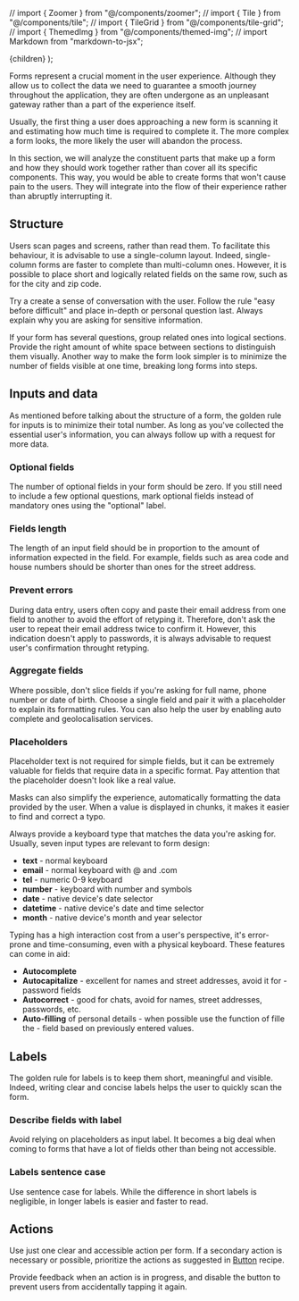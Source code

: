 // import { Zoomer } from "@/components/zoomer";
// import { Tile } from "@/components/tile";
// import { TileGrid } from "@/components/tile-grid";
// import { ThemedImg } from "@/components/themed-img";
// import Markdown from "markdown-to-jsx";

  <MdxLayout title="Forms" description="Let the user talk with you">
    {children}
  </MdxLayout>
);

Forms represent a crucial moment in the user experience. Although they allow us to collect the data we need to guarantee a smooth journey throughout the application, they are often undergone as an unpleasant gateway rather than a part of the experience itself.

Usually, the first thing a user does approaching a new form is scanning it and estimating how much time is required to complete it. The more complex a form looks, the more likely the user will abandon the process.

In this section, we will analyze the constituent parts that make up a form and how they should work together rather than cover all its specific components. This way, you would be able to create forms that won't cause pain to the users. They will integrate into the flow of their experience rather than abruptly interrupting it.

## Structure

Users scan pages and screens, rather than read them. To facilitate this behaviour, it is advisable to use a single-column layout. Indeed, single-column forms are faster to complete than multi-column ones. However, it is possible to place short and logically related fields on the same row, such as for the city and zip code.

<Stack direction="row" columnGap={24}>
  <HintCard isBad image="/design/recipes/forms/structure-dont.png" />
  <HintCard image="/design/recipes/forms/structure-do.png" />
</Stack>

Try a create a sense of conversation with the user. Follow the rule "easy before difficult" and place in-depth or personal question last. Always explain why you are asking for sensitive information.

<Stack direction="row" columnGap={24}>
  <HintCard isBad image="/design/recipes/forms/order-dont.png" />
  <HintCard image="/design/recipes/forms/order-do.png" />
</Stack>

If your form has several questions, group related ones into logical sections. Provide the right amount of white space between sections to distinguish them visually. Another way to make the form look simpler is to minimize the number of fields visible at one time, breaking long forms into steps.

## Inputs and data

As mentioned before talking about the structure of a form, the golden rule for inputs is to minimize their total number. As long as you've collected the essential user's information, you can always follow up with a request for more data.

### Optional fields

The number of optional fields in your form should be zero. If you still need to include a few optional questions, mark optional fields instead of mandatory ones using the "optional" label.

<Stack direction="row" columnGap={24}>
  <HintCard isBad image="/design/recipes/forms/optional-dont.png" />
  <HintCard image="/design/recipes/forms/optional-do.png" />
</Stack>

### Fields length

The length of an input field should be in proportion to the amount of information expected in the field. For example, fields such as area code and house numbers should be shorter than ones for the street address.

<Stack direction="row" columnGap={24}>
  <HintCard isBad image="/design/recipes/forms/length-dont.png" />
  <HintCard image="/design/recipes/forms/length-do.png" />
</Stack>

### Prevent errors

During data entry, users often copy and paste their email address from one field to another to avoid the effort of retyping it. Therefore, don't ask the user to repeat their email address twice to confirm it. However, this indication doesn't apply to passwords, it is always advisable to request user's confirmation throught retyping.

<Stack direction="row" columnGap={24}>
  <HintCard isBad image="/design/recipes/forms/retype-dont.png" />
  <HintCard image="/design/recipes/forms/retype-do.png" />
</Stack>

### Aggregate fields

Where possible, don't slice fields if you're asking for full name, phone number or date of birth. Choose a single field and pair it with a placeholder to explain its formatting rules. You can also help the user by enabling auto complete and geolocalisation services.

<Stack direction="row" columnGap={24}>
  <HintCard isBad image="/design/recipes/forms/aggregate-dont.png" />
  <HintCard image="/design/recipes/forms/aggregate-do.png" />
</Stack>

### Placeholders

Placeholder text is not required for simple fields, but it can be extremely valuable for fields that require data in a specific format. Pay attention that the placeholder doesn't look like a real value.

<Stack direction="row" columnGap={24}>
  <HintCard isBad image="/design/recipes/forms/placeholder-dont.png" />
  <HintCard image="/design/recipes/forms/placeholder-do.png" />
</Stack>

Masks can also simplify the experience, automatically formatting the data provided by the user. When a value is displayed in chunks, it makes it easier to find and correct a typo.

Always provide a keyboard type that matches the data you're asking for. Usually, seven input types are relevant to form design:

- **text** - normal keyboard
- **email** - normal keyboard with @ and .com
- **tel** - numeric 0-9 keyboard
- **number** - keyboard with number and symbols
- **date** - native device's date selector
- **datetime** - native device's date and time selector
- **month** - native device's month and year selector

Typing has a high interaction cost from a user's perspective, it's error-prone and time-consuming, even with a physical keyboard. These features can come in aid:

- **Autocomplete**
- **Autocapitalize** - excellent for names and street addresses, avoid it for - password fields
- **Autocorrect** - good for chats, avoid for names, street addresses, passwords, etc.
- **Auto-filling** of personal details - when possible use the function of fille the - field based on previously entered values.

## Labels

The golden rule for labels is to keep them short, meaningful and visible. Indeed, writing clear and concise labels helps the user to quickly scan the form.

### Describe fields with label

Avoid relying on placeholders as input label. It becomes a big deal when coming to forms that have a lot of fields other than being not accessible.

<Stack direction="row" columnGap={24}>
  <HintCard isBad image="/design/recipes/forms/labels-dont.png" />
  <HintCard image="/design/recipes/forms/labels-do.png" />
</Stack>

### Labels sentence case

Use sentence case for labels. While the difference in short labels is negligible, in longer labels is easier and faster to read.

<Stack direction="row" columnGap={24}>
  <HintCard isBad image="/design/recipes/forms/case-dont.png" />
  <HintCard image="/design/recipes/forms/case-do.png" />
</Stack>

## Actions

Use just one clear and accessible action per form. If a secondary action is necessary or possible, prioritize the actions as suggested in [Button](/design/recipes/buttons/#identifying-buttons) recipe.

<Stack direction="row" columnGap={24}>
  <HintCard isBad image="/design/recipes/forms/relevance-dont.png" />
  <HintCard image="/design/recipes/forms/relevance-do.png" />
</Stack>

Provide feedback when an action is in progress, and disable the button to prevent users from accidentally tapping it again.

<Stack direction="row" columnGap={24}>
  <HintCard isBad image="/design/recipes/forms/progress-dont.png" />
  <HintCard image="/design/recipes/forms/progress-do.png" />
</Stack>
